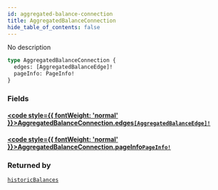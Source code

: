 ```yaml
---
id: aggregated-balance-connection
title: AggregatedBalanceConnection
hide_table_of_contents: false
---
```








No description

```graphql
type AggregatedBalanceConnection {
  edges: [AggregatedBalanceEdge]!
  pageInfo: PageInfo!
}
```


### Fields

#### [<code style={{ fontWeight: 'normal' }}>AggregatedBalanceConnection.<b>edges</b></code>](#)<Bullet />[`[AggregatedBalanceEdge]!`](/testnet/api/graphql/objects/aggregated-balance-edge) <Badge class="secondary" text="non-null"/> <Badge class="secondary" text="object"/>
> 
> 

#### [<code style={{ fontWeight: 'normal' }}>AggregatedBalanceConnection.<b>pageInfo</b></code>](#)<Bullet />[`PageInfo!`](/testnet/api/graphql/objects/page-info) <Badge class="secondary" text="non-null"/> <Badge class="secondary" text="object"/>
> 
> 



### Returned by

[`historicBalances`](/testnet/api/graphql/queries/historic-balances)  <Badge class="secondary" text="query"/>



